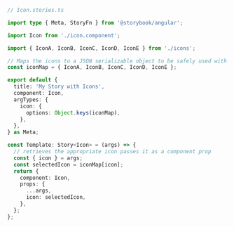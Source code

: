 ```ts
// Icon.stories.ts

import type { Meta, StoryFn } from '@storybook/angular';

import Icon from './icon.component';

import { IconA, IconB, IconC, IconD, IconE } from './icons';

// Maps the icons to a JSON serializable object to be safely used with the argTypes
const iconMap = { IconA, IconB, IconC, IconD, IconE };

export default {
  title: 'My Story with Icons',
  component: Icon,
  argTypes: {
    icon: {
      options: Object.keys(iconMap),
    },
  },
} as Meta;

const Template: Story<Icon> = (args) => {
  // retrieves the appropriate icon passes it as a component prop
  const { icon } = args;
  const selectedIcon = iconMap[icon];
  return {
    component: Icon,
    props: {
      ...args,
      icon: selectedIcon,
    },
  };
};
```

